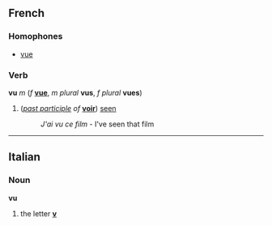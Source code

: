 ==French==
===Homophones===
*[[vue]]

===Verb===
'''vu''' ''m'' (''f'' '''[[vue]]''', ''m plural'' '''vus''', ''f plural'' '''vues''')

#(''[[past participle]] of'' '''[[voir]]''') [[seen]]
#:''J'ai vu ce film'' - I've seen that film

----

==Italian==
===Noun===
'''vu'''

# the letter '''[[v]]'''